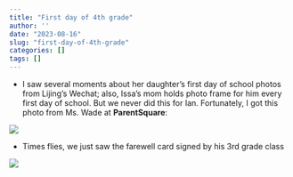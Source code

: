 ```yaml
---
title: "First day of 4th grade"
author: ''
date: "2023-08-16"
slug: "first-day-of-4th-grade"
categories: []
tags: []
---
```


- I saw several moments about her daughter's first day of school photos from Lijing's Wechat; also, Issa's mom holds photo frame for him every first day of school. But we never did this for Ian. Fortunately, I got this photo from Ms. Wade at **ParentSquare**:



![](/image/1stday_4thgrade.jpg)

- Times flies, we just saw the farewell card signed by his 3rd grade class


![](/image/3rdgrade.jpg)

 